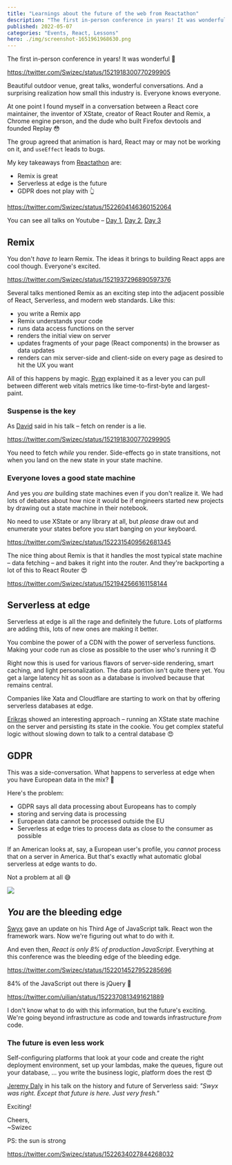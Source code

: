 ```yaml
---
title: "Learnings about the future of the web from Reactathon"
description: "The first in-person conference in years! It was wonderful 🤩\n- Remix is great\n- Serverless at edge is the future\n- GDPR does not play with 👆"
published: 2022-05-07
categories: "Events, React, Lessons"
hero: ./img/screenshot-1651961968630.png
---
```


The first in-person conference in years! It was wonderful 🤩

https://twitter.com/Swizec/status/1521918300770299905

Beautiful outdoor venue, great talks, wonderful conversations. And a surprising realization how small this industry is. Everyone knows everyone.

At one point I found myself in a conversation between a React core maintainer, the inventor of XState, creator of React Router and Remix, a Chrome engine person, and the dude who built Firefox devtools and founded Replay 😳

The group agreed that animation is hard, React may or may not be working on it, and `useEffect` leads to bugs.

My key takeaways from [Reactathon](https://reactathon.com) are:

- Remix is great
- Serverless at edge is the future
- GDPR does not play with 👆

https://twitter.com/Swizec/status/1522604146360152064

You can see all talks on Youtube – [Day 1](https://www.youtube.com/watch?v=V5hPAl1q7vo), [Day 2](https://www.youtube.com/watch?v=Ck-e3hd3pKw), [Day 3](https://www.youtube.com/watch?v=0qK2_wi4t3k)

## Remix

You don't _have to_ learn Remix. The ideas it brings to building React apps are cool though. Everyone's excited.

https://twitter.com/Swizec/status/1521937296890597376

Several talks mentioned Remix as an exciting step into the adjacent possible of React, Serverless, and modern web standards. Like this:

- you write a Remix app
- Remix understands your code
- runs data access functions on the server
- renders the initial view on server
- updates fragments of your page (React components) in the browser as data updates
- renders can mix server-side and client-side on every page as desired to hit the UX you want

All of this happens by magic. [Ryan](https://twitter.com/ryanflorence) explained it as a lever you can pull between different web vitals metrics like time-to-first-byte and largest-paint.

### Suspense is the key

As [David](https://twitter.com/davidkpiano) said in his talk – fetch on render is a lie.

https://twitter.com/Swizec/status/1521918300770299905

You need to fetch _while_ you render. Side-effects go in state transitions, not when you land on the new state in your state machine.

### Everyone loves a good state machine

And yes you _are_ building state machines even if you don't realize it. We had lots of debates about how nice it would be if engineers started new projects by drawing out a state machine in their notebook.

No need to use XState or any library at all, but _please_ draw out and enumerate your states before you start banging on your keyboard.

https://twitter.com/Swizec/status/1522315409562681345

The nice thing about Remix is that it handles the most typical state machine – data fetching – and bakes it right into the router. And they're backporting a lot of this to React Router 😍

https://twitter.com/Swizec/status/1521942566161158144

## Serverless at edge

Serverless at edge is all the rage and definitely the future. Lots of platforms are adding this, lots of new ones are making it better.

You combine the power of a CDN with the power of serverless functions. Making your code run as close as possible to the user who's running it 😍

Right now this is used for various flavors of server-side rendering, smart caching, and light personalization. The data portion isn't quite there yet. You get a large latency hit as soon as a database is involved because that remains central.

Companies like Xata and Cloudflare are starting to work on that by offering serverless databases at edge.

[Erikras](https://twitter.com/erikras) showed an interesting approach – running an XState state machine on the server and persisting its state in the cookie. You get complex stateful logic without slowing down to talk to a central database 😍

## GDPR

This was a side-conversation. What happens to serverless at edge when you have European data in the mix? 🤨

Here's the problem:

- GDPR says all data processing about Europeans has to comply
- storing and serving data is processing
- European data cannot be processed outside the EU
- Serverless at edge tries to process data as close to the consumer as possible

If an American looks at, say, a European user's profile, you _cannot_ process that on a server in America. But that's exactly what automatic global serverless at edge wants to do.

Not a problem at all 😅

![](giphy:its_fine)

## _You_ are the bleeding edge

[Swyx](https://twitter.com/swyx) gave an update on his Third Age of JavaScript talk. React won the framework wars. Now we're figuring out what to do with it.

And even then, _React is only 8% of production JavaScript_. Everything at this conference was the bleeding edge of the bleeding edge.

https://twitter.com/Swizec/status/1522014527952285696

84% of the JavaScript out there is jQuery 🤯

https://twitter.com/uilian/status/1522370813491621889

I don't know what to do with this information, but the future's exciting. We're going beyond infrastructure as code and towards infrastructure _from_ code.

### The future is even less work

Self-configuring platforms that look at your code and create the right deployment environment, set up your lambdas, make the queues, figure out your database, ... you write the business logic, platform does the rest 😍

[Jeremy Daly](https://twitter.com/jeremy_daly) in his talk on the history and future of Serverless said: _"Swyx was right. Except that future is here. Just very fresh."_

Exciting!

Cheers,<br/>
~Swizec

PS: the sun is strong

https://twitter.com/Swizec/status/1522634027844268032
